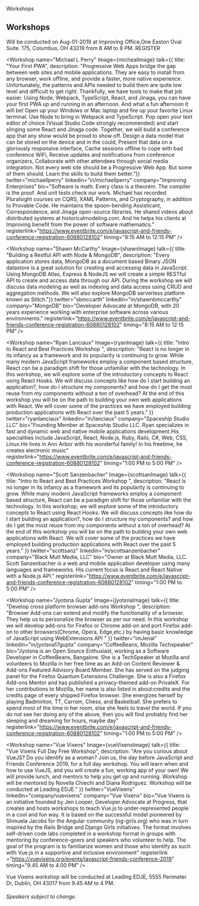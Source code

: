 

<Hidden as="h1">Workshops</Hidden>
<Card>

## Workshops 

<Text my={10}>
Will be conducted on Aug-01-2019 at Improving Office,One Easton Oval Suite. 175, Columbus, OH 43219 from 8 AM to 8 PM.
</Text>
</Card>
<Flex flexDirection="row" flexWrap="wrap" alignItems="center" justifyContent="center" style={{ padding: "2rem", width: "" }}>
<ButtonLink
            href="https://www.eventbrite.com/e/javascript-and-friends-conference-registration-60880128102"
            alignSelf="center"
            mr={40}
            target="_blank" rel="noopener noreferrer"
          >
            REGISTER
          </ButtonLink>   
</Flex>
<Flex flexDirection="row" flexWrap="wrap" alignItems="center" justifyContent="center" style={{ padding: "2rem", width: "" }}>

<Workshop name="Michael L Perry" Image={michealImage} talk={{ title: "Your First PWA", 
description: "Progressive Web Apps bridge the gap between web sites and mobile applications. They are easy to install from any browser, work offline, and provide a faster, more native experience. Unfortunately, the patterns and APIs needed to build them are quite low level and difficult to get right. Thankfully, we have tools to make that job easier. Using Node, Webpack, TypeScript, React, and Jinaga, you can have your first PWA up and running in an afternoon. And what a fun afternoon it will be! Open up your Windows or Mac laptop and fire up your favorite Linux terminal. Use Node to bring in Webpack and TypeScript. Pop open your text editor of choice (Visual Studio Code strongly recommended) and start slinging some React and Jinaga code. Together, we will build a conference app that any show would be proud to show off. Design a data model that can be stored on the device and in the could, Present that data on a gloriously responsive interface, Cache sessions offline to cope with bad conference WiFi, Receive updates and notifications from conference organizers, Collaborate with other attendees through social media integration. Not every web site should be a Progressive Web App. But some of them should. Learn the skills to build them better."}} 
twitter="michaellperry" 
linkedin="in/michaellperry" 
company="Improving Enterprises" 
bio="Software is math. Every class is a theorem. The compiler is the proof. And unit tests check our work. Michael has recorded Pluralsight courses on CQRS, XAML Patterns, and Cryptography, in addition to Provable Code. He maintains the spoon-bending Assisticant, Correspondence, and Jinaga open-source libraries. He shared videos about distributed systems at historicalmodeling.com. And he helps his clients at Improving benefit from the power of software mathematics."
registerlink="https://www.eventbrite.com/e/javascript-and-friends-conference-registration-60880128102"
timing="8:15 AM to 12:15 PM"
/> 

<Workshop name="Shawn McCarthy" Image={shawnImage} talk={{ title: "Building a Restful API with Node & MongoDB", 
description: "Every application stores data, MongoDB as a document based Binary JSON datastore is a great solution for creating and accessing data in JavaScript. Using MongoDB Atlas, Express & NodeJS we will create a simple RESTful API to create and access data through our API. During the workshop we will discuss data modeling as well as indexing and data access using CRUD and aggregation methods.  We will also explore MongoDB serverless platform known as Stitch."}} 
twitter="sbmccarth" 
linkedin="in/shawnbmccarthy" 
company="MongoDB" 
bio="Developer Advocate at MongoDB, with 20 years experience working with enterprise software across various environments."
registerlink="https://www.eventbrite.com/e/javascript-and-friends-conference-registration-60880128102"
timing="8:15 AM to 12:15 PM"
/> 

<Workshop name="Ryan Lanciaux" Image={ryanImage} talk={{ title: "Intro to React and Best Practices Workshop ", 
description: "React is no longer in its infancy as a framework and its popularity is continuing to grow.  While many modern JavaScript frameworks employ a component based structure, React can be a paradigm shift for those unfamiliar with the technology. In this workshop, we will explore some of the introductory concepts to React using React Hooks. We will discuss concepts like how do I start building an application?, how do I structure my components? and how do I get the most reuse from my components without a ton of overhead? At the end of this workshop you will be on the path to building your own web applications with React.  We will cover some of the practices we have employed building production applications with React over the past 5 years." }} 
twitter="ryanlanciaux" 
linkedin="in/lanciaux" 
company="Spaceship Studio LLC" 
bio="Founding Member at Spaceship Studio LLC. Ryan specializes in fast and dynamic web and native mobile applications development.His specialities include JavaScript, React, Node.js, Ruby, Rails, C#, Web, CSS, Linux.He lives in Ann Arbor with his wonderful family! In his freetime, he creates electronic music"
registerlink="https://www.eventbrite.com/e/javascript-and-friends-conference-registration-60880128102"
timing="1:00 PM to 5:00 PM"
 /> 

<Workshop name="Scott Sanzenbacher" Image={scottsanImage} talk={{ title: "Intro to React and Best Practices Workshop ", 
description: "React is no longer in its infancy as a framework and its popularity is continuing to grow.  While many modern JavaScript frameworks employ a component based structure, React can be a paradigm shift for those unfamiliar with the technology. In this workshop, we will explore some of the introductory concepts to React using React Hooks. We will discuss concepts like how do I start building an application?, how do I structure my components? and how do I get the most reuse from my components without a ton of overhead? At the end of this workshop you will be on the path to building your own web applications with React.  We will cover some of the practices we have employed building production applications with React over the past 5 years." }} 
twitter="scottsanz" 
linkedin="in/scottsanzenbacher" 
company="Black Mutt Media, LLC" 
bio="Owner at Black Mutt Media, LLC. Scott Sanzenbacher is a web and mobile application developer using many languages and frameworks. His current focus is React and React Native with a Node.js API."
registerlink="https://www.eventbrite.com/e/javascript-and-friends-conference-registration-60880128102"
timing="1:00 PM to 5:00 PM"
/> 

<Workshop name="Jyotsna Gupta" Image={jyotsnaImage} talk={{ title: "Develop cross platform browser add-ons Workshop ", 
description: "Browser Add-ons can extend and modify the functionality of a browser. They help us to personalize the browser as per our need. In this workshop we will develop add-ons for Firefox or Chrome add-on and port Firefox add-on to other browsers(Chrome, Opera, Edge,etc.) by having basic knowledge of JavaScript using WebExtensions API " }} 
twitter="imJenal" 
linkedin="in/jyotsna17gupta" 
company="CoffeeBeans,  Mozilla Techspeaker" 
bio="Jyotsna is an Open Source Enthusiast, working as a Software Developer in CoffeeBeans, Bangalore. She is a TechSpeaker at Mozilla and volunteers to Mozilla in her free time as an Add-on Content Reviewer & Add-ons Featured Advisory Board Member. She has served on the judging panel for the Firefox Quantum Extensions Challenge. She is also a Firefox Add-ons Mentor and has published a privacy-themed add-on PrivateX. For her contributions to Mozilla, her name is also listed in about:credits and the credits page of every shipped Firefox browser. She energizes herself by playing Badminton, TT, Carrom, Chess, and Basketball. She prefers to spend most of the time in her room, else she feels to travel the world. If you do not see her doing any of the above, then you will find probably find her sleeping and dreaming for hours, maybe day"
registerlink="https://www.eventbrite.com/e/javascript-and-friends-conference-registration-60880128102"
timing="1:00 PM to 5:00 PM"
/> 


<Workshop name="Vue Vixens" Image={vueVixensImage} talk={{ title: "Vue Vixens Full Day Free Workshop", 
description: "Are you curious about VueJS? Do you identify as a woman? Join us, the day before JavaScript and Friends Conference 2019, for a full day workshop. You will learn when and how to use VueJS, and you will create a fun, working app of your own! We will provide lunch, and mentors to help you get up and running. Workshop will be mentored by Novella Chiechi and Diana Rodriguez. Workshop will be conducted at Leading EDJE." }} 
twitter="VueVixens" 
linkedin="company/vuevixens" 
company="Vue Vixens" 
bio="Vue Vixens is an initiative founded by Jen Looper, Developer Advocate at Progress, that creates and hosts workshops to teach Vue.js to under-represented people in a cool and fun way. It is based on the successful model pioneered by Shmuela Jacobs for the Angular community (ng-girls.org) who was in turn inspired by the Rails Bridge and Django Girls initiatives. The format involves self-driven code labs completed in a workshop format in groups with mentoring by conference-goers and speakers who volunteer to help. The goal of the program is to familiarize women and those who identify as such with Vue.js in a supportive and inclusive environment"
registerlink ="https://vuevixens.org/events/javascript-friends-conference-2019"
timing="9.45 AM to 4.00 PM"
 /> 

</Flex>
<Card>
<Text my={10}>
Vue Vixens workshop will be conducted at Leading EDJE, 5555 Perimeter Dr, Dublin, OH 43017 from 9.45 AM to 4 PM.
</Text>

###### Speakers subject to change.

</Card>




